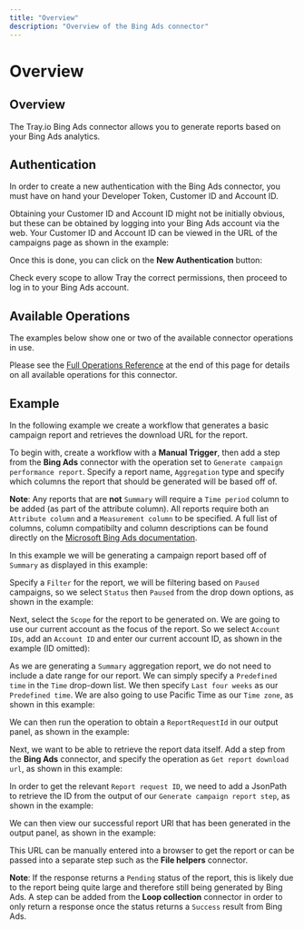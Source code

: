 ```yaml
---
title: "Overview"
description: "Overview of the Bing Ads connector"
---
```


# Overview

## Overview

The Tray.io Bing Ads connector allows you to generate reports based on your Bing Ads analytics.

## Authentication

In order to create a new authentication with the Bing Ads connector, you must have on hand your Developer Token, Customer ID and Account ID.

Obtaining your Customer ID and Account ID might not be initially obvious, but these can be obtained by logging into your Bing Ads account via the web. Your Customer ID and Account ID can be viewed in the URL of the campaigns page as shown in the example:

Once this is done, you can click on the **New Authentication** button:

Check every scope to allow Tray the correct permissions, then proceed to log in to your Bing Ads account.

## Available Operations

The examples below show one or two of the available connector operations in use.

Please see the [Full Operations Reference](#operationsFull) at the end of this page for details on all available operations for this connector.

## Example

In the following example we create a workflow that generates a basic campaign report and retrieves the download URL for the report.

To begin with, create a workflow with a **Manual Trigger**, then add a step from the **Bing Ads** connector with the operation set to `Generate campaign performance report`. Specify a report name, `Aggregation` type and specify which columns the report that should be generated will be based off of.

**Note**: Any reports that are **not** `Summary` will require a `Time period` column to be added (as part of the attribute column). All reports require both an `Attribute column` and a `Measurement column` to be specified. A full list of columns, column compatibilty and column descriptions can be found directly on the [Microsoft Bing Ads documentation](https://docs.microsoft.com/en-us/advertising/guides/report-attributes-performance-statistics?view=bingads-13).

In this example we will be generating a campaign report based off of `Summary` as displayed in this example:

Specify a `Filter` for the report, we will be filtering based on `Paused` campaigns, so we select `Status` then `Paused` from the drop down options, as shown in the example:

Next, select the `Scope` for the report to be generated on. We are going to use our current account as the focus of the report. So we select `Account IDs`, add an `Account ID` and enter our current account ID, as shown in the example (ID omitted):

As we are generating a `Summary` aggregation report, we do not need to include a date range for our report. We can simply specify a `Predefined time` in the `Time` drop-down list. We then specify `Last four weeks` as our `Predefined time`. We are also going to use Pacific Time as our `Time zone`, as shown in this example:

We can then run the operation to obtain a `ReportRequestId` in our output panel, as shown in the example:

Next, we want to be able to retrieve the report data itself. Add a step from the **Bing Ads** connector, and specify the operation as `Get report download url`, as shown in this example:

In order to get the relevant `Report request ID`, we need to add a JsonPath to retrieve the ID from the output of our `Generate campaign report step`, as shown in the example:

We can then view our successful report URl that has been generated in the output panel, as shown in the example:

This URL can be manually entered into a browser to get the report or can be passed into a separate step such as the **File helpers** connector.

**Note**: If the response returns a `Pending` status of the report, this is likely due to the report being quite large and therefore still being generated by Bing Ads. A step can be added from the **Loop collection** connector in order to only return a response once the status returns a `Success` result from Bing Ads.
